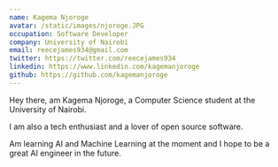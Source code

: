 ```yaml
---
name: Kagema Njoroge
avatar: /static/images/njoroge.JPG
occupation: Software Developer
company: University of Nairobi
email: reecejames934@gmail.com
twitter: https://twitter.com/reecejames934
linkedin: https://www.linkedin.com/kagemanjoroge
github: https://github.com/kagemanjoroge
---
```


Hey there, am Kagema Njoroge, a Computer Science student at the University of Nairobi.

I am also a tech enthusiast and a lover of open source software.

Am learning AI and Machine Learning at the moment and I hope to be a great AI engineer in the future.
